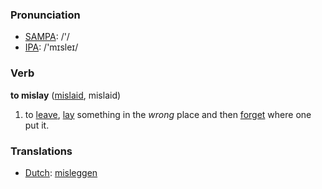 === Pronunciation ===
*[[w:SAMPA|SAMPA]]: /'/
*[[w:IPA|IPA]]: /'mɪsleɪ/

=== Verb ===

'''to mislay''' ([[mislaid]], mislaid)

# to [[leave]], [[lay]] something in the ''wrong'' place and then [[forget]] where one put it.

=== Translations ===
*[[Dutch]]: [[misleggen]]